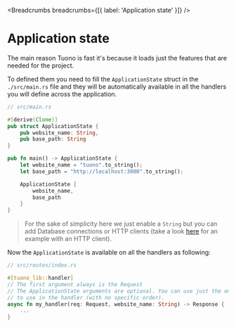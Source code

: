 
<MetaTags
  title="Tuono - Application state"
  canonical="https://tuono.dev/documentation/application-state"
  description="Learn how to add features to your Tuono application"
/>


<Breadcrumbs breadcrumbs={[{ label: 'Application state' }]} />

# Application state

The main reason Tuono is fast it's because it loads just the features that are needed for the project.

To defined them you need to fill the `ApplicationState` struct in the `./src/main.rs` file and they will be automatically available
in all the handlers you will define across the application.

```rs
// src/main.rs

#[derive(Clone)]
pub struct ApplicationState {
    pub website_name: String,
	pub base_path: String
}

pub fn main() -> ApplicationState {
    let website_name = "tuono".to_string();
    let base_path = "http://localhost:3000".to_string();

    ApplicationState {
        website_name,
        base_path
    }
}
```

> For the sake of simplicity here we just enable a `String` but you can add Database connections or
> HTTP clients (take a look [here](/documentation/tutorial/api-fetching) for an example with an HTTP client).

Now the `ApplicationState` is available on all the handlers as following:

```rs
// src/routes/index.rs

#[tuono_lib::handler]
// The first argument always is the Request
// The ApplicationState arguments are optional. You can use just the ones you need
// to use in the handler (with no specific order).
async fn my_handler(req: Request, website_name: String) -> Response {
    ...
}
```
